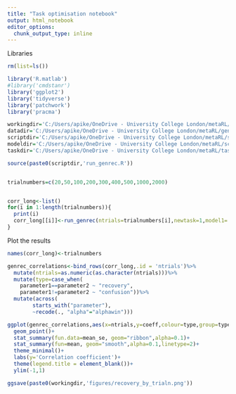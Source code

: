 ```yaml
---
title: "Task optimisation notebook"
output: html_notebook
editor_options: 
  chunk_output_type: inline
---
```


Libraries
```r
rm(list=ls())

library('R.matlab')
#library('cmdstanr')
library('ggplot2')
library('tidyverse')
library('patchwork')
library('pracma')

workingdir='C:/Users/apike/OneDrive - University College London/metaRL/'
datadir='C:/Users/apike/OneDrive - University College London/metaRL/generate_recover/'
scriptdir='C:/Users/apike/OneDrive - University College London/metaRL/scripts/'
modeldir='C:/Users/apike/OneDrive - University College London/metaRL/scripts/models/'
taskdir='C:/Users/apike/OneDrive - University College London/metaRL/tasks/'

source(paste0(scriptdir,'run_genrec.R'))


trialnumbers=c(20,50,100,200,300,400,500,1000,2000)


corr_long<-list()
for(i in 1:length(trialnumbers)){
  print(i)
  corr_long[[i]]<-run_genrec(ntrials=trialnumbers[i],newtask=1,model1='1lr1t1d1p',nsub=500,workingdir,tasktype = 'dependent') #creates task of X length
}

```
Plot the results

```r
names(corr_long)<-trialnumbers

genrec_correlations<-bind_rows(corr_long,.id = 'ntrials')%>%
  mutate(ntrials=as.numeric(as.character(ntrials)))%>%
  mutate(type=case_when(
    parameter1==parameter2 ~ "recovery",
    parameter1!=parameter2 ~ "confusion"))%>%
  mutate(across(
        starts_with("parameter"),
        ~recode(., "alpha"="alphawin")))

ggplot(genrec_correlations,aes(x=ntrials,y=coeff,colour=type,group=type,fill=type))+
  geom_point()+
  stat_summary(fun.data=mean_se, geom="ribbon",alpha=0.1)+
  stat_summary(fun=mean, geom="smooth",alpha=0.1,linetype=2)+
  theme_minimal()+
  labs(y='Correlation coefficient')+
  theme(legend.title = element_blank())+
  ylim(-1,1)

ggsave(paste0(workingdir,'figures/recovery_by_trialn.png'))
```


